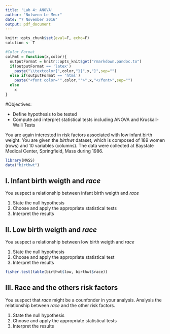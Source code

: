 ```yaml
---
title: 'Lab 4: ANOVA'
author: "Nolwenn Le Meur"
date: "7 November 2016"
output: pdf_document
---
```

```r
knitr::opts_chunk$set(eval=F, echo=F)
solution <- T
```

```r
#Color Format
colFmt = function(x,color){
  outputFormat = knitr::opts_knit$get("rmarkdown.pandoc.to")
  if(outputFormat == 'latex')
    paste("\\textcolor{",color,"}{",x,"}",sep="")
  else if(outputFormat == 'html')
    paste("<font color='",color,"'>",x,"</font>",sep="")
  else
    x
}
```

#Objectives:

* Define hypothesis to be tested
* Compute and interpret statistical tests including ANOVA and Kruskall-Walli Tests

You are again interested in risk factors associated with low infant birth weight. You are given the  _birthwt_ dataset, which is composed of 189 women (rows) and 10 variables (columns). The data were collected at Baystate Medical Center, Springfield, Mass during 1986. 
```r
library(MASS)
data("birthwt")
```


## I. Infant birth weigth and _race_
You suspect a relationship between infant birth weigth and _race_

1. State the null hypothesis 
2. Choose and apply the appropriate statistical tests
3. Interpret the results

## II. Low birth weigth and _race_
You suspect a relationship between low birth weigth and _race_

1. State the null hypothesis 
2. Choose and apply the appropriate statistical test
3. Interpret the results
```r
fisher.test(table(birthwt$low, birthwt$race))
```

## III. Race and the others risk factors
You suspect that _race_ might be a counfonder in your analysis. Analysis the relationship between _race_ and the other risk factors.

1. State the null hypothesis 
2. Choose and apply the appropriate statistical tests
3. Interpret the results

